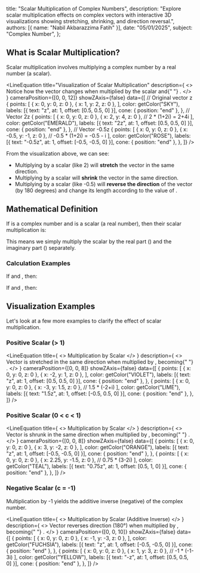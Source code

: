 
  title: "Scalar Multiplication of Complex Numbers",
  description: "Explore scalar multiplication effects on complex vectors with interactive 3D visualizations showing stretching, shrinking, and direction reversal.",
  authors: [{ name: "Nabil Akbarazzima Fatih" }],
  date: "05/01/2025",
  subject: "Complex Number",
};

## What is Scalar Multiplication?

Scalar multiplication involves multiplying a complex number by a real number (a scalar).

<LineEquation
  title="Visualization of Scalar Multiplication"
  description={
    <>
      Notice how the vector <InlineMath math="z = 1+2i" /> changes when
      multiplied by the scalar <InlineMath math="c=2" /> and{" "}
      <InlineMath math="c=-0.5" />.
    </>
  }
  cameraPosition={[0, 0, 12]}
  showZAxis={false}
  data={[
    // Original vector z
    {
      points: [
        { x: 0, y: 0, z: 0 },
        { x: 1, y: 2, z: 0 },
      ],
      color: getColor("SKY"),
      labels: [{ text: "z", at: 1, offset: [0.5, 0.5, 0] }],
      cone: { position: "end" },
    },
    // Vector 2z
    {
      points: [
        { x: 0, y: 0, z: 0 },
        { x: 2, y: 4, z: 0 }, // 2 * (1+2i) = 2+4i
      ],
      color: getColor("EMERALD"),
      labels: [{ text: "2z", at: 1, offset: [0.5, 0.5, 0] }],
      cone: { position: "end" },
    },
    // Vector -0.5z
    {
      points: [
        { x: 0, y: 0, z: 0 },
        { x: -0.5, y: -1, z: 0 }, // -0.5 * (1+2i) = -0.5 - i
      ],
      color: getColor("ROSE"),
      labels: [{ text: "-0.5z", at: 1, offset: [-0.5, -0.5, 0] }],
      cone: { position: "end" },
    },
  ]}
/>

From the visualization above, we can see:

- Multiplying <InlineMath math="z" /> by a scalar <InlineMath math="c > 1" /> (like 2) will **stretch** the vector <InlineMath math="z" /> in the same direction.
- Multiplying <InlineMath math="z" /> by a scalar <InlineMath math="0 < c < 1" /> will **shrink** the vector <InlineMath math="z" /> in the same direction.
- Multiplying <InlineMath math="z" /> by a scalar <InlineMath math="c < 0" /> (like -0.5) will **reverse the direction** of the vector <InlineMath math="z" /> (by 180 degrees) and change its length according to the value of <InlineMath math="|c|" />.

## Mathematical Definition

If <InlineMath math="z = x + iy" /> is a complex number and <InlineMath math="c" /> is a scalar (a real number), then their scalar multiplication is:

<BlockMath math="cz = c(x + iy) = (cx) + i(cy)" />

This means we simply multiply the scalar <InlineMath math="c" /> by the real part (<InlineMath math="x" />) and the imaginary part (<InlineMath math="y" />) separately.

### Calculation Examples

If <InlineMath math="z = -3 + 4i" /> and <InlineMath math="c = 3" />, then:

<BlockMath math="cz = 3(-3 + 4i) = 3(-3) + i(3 \times 4) = -9 + 12i" />

If <InlineMath math="z = 5 - i" /> and <InlineMath math="c = -2" />, then:

<BlockMath math="cz = -2(5 - i) = -2(5) + i(-2 \times -1) = -10 + 2i" />

## Visualization Examples

Let's look at a few more examples to clarify the effect of scalar multiplication.

### Positive Scalar (> 1)

<LineEquation
  title={
    <>
      Multiplication by Scalar <InlineMath math="c = 1.5" />
    </>
  }
  description={
    <>
      Vector <InlineMath math="z = -2 + i" /> is stretched in the same direction
      when multiplied by <InlineMath math="c = 1.5" />, becoming{" "}
      <InlineMath math="1.5z = -3 + 1.5i" />.
    </>
  }
  cameraPosition={[0, 0, 8]}
  showZAxis={false}
  data={[
    {
      points: [
        { x: 0, y: 0, z: 0 },
        { x: -2, y: 1, z: 0 },
      ],
      color: getColor("VIOLET"),
      labels: [{ text: "z", at: 1, offset: [0.5, 0.5, 0] }],
      cone: { position: "end" },
    },
    {
      points: [
        { x: 0, y: 0, z: 0 },
        { x: -3, y: 1.5, z: 0 }, // 1.5 * (-2+i)
      ],
      color: getColor("LIME"),
      labels: [{ text: "1.5z", at: 1, offset: [-0.5, 0.5, 0] }],
      cone: { position: "end" },
    },
  ]}
/>

### Positive Scalar (0 < c < 1)

<LineEquation
  title={
    <>
      Multiplication by Scalar <InlineMath math="c = 0.75" />
    </>
  }
  description={
    <>
      Vector <InlineMath math="z = 3 - 2i" /> is shrunk in the same direction
      when multiplied by <InlineMath math="c = 0.75" />, becoming{" "}
      <InlineMath math="0.75z = 2.25 - 1.5i" />.
    </>
  }
  cameraPosition={[0, 0, 8]}
  showZAxis={false}
  data={[
    {
      points: [
        { x: 0, y: 0, z: 0 },
        { x: 3, y: -2, z: 0 },
      ],
      color: getColor("ORANGE"),
      labels: [{ text: "z", at: 1, offset: [-0.5, -0.5, 0] }],
      cone: { position: "end" },
    },
    {
      points: [
        { x: 0, y: 0, z: 0 },
        { x: 2.25, y: -1.5, z: 0 }, // 0.75 * (3-2i)
      ],
      color: getColor("TEAL"),
      labels: [{ text: "0.75z", at: 1, offset: [0.5, 1, 0] }],
      cone: { position: "end" },
    },
  ]}
/>

### Negative Scalar (c = -1)

Multiplication by -1 yields the additive inverse (negative) of the complex number.

<LineEquation
  title={
    <>
      Multiplication by Scalar <InlineMath math="c = -1" /> (Additive Inverse)
    </>
  }
  description={
    <>
      Vector <InlineMath math="z = -1 - 3i" /> reverses direction (180°) when
      multiplied by <InlineMath math="c = -1" />, becoming{" "}
      <InlineMath math="-z = 1 + 3i" />.
    </>
  }
  cameraPosition={[0, 0, 10]}
  showZAxis={false}
  data={[
    {
      points: [
        { x: 0, y: 0, z: 0 },
        { x: -1, y: -3, z: 0 },
      ],
      color: getColor("FUCHSIA"),
      labels: [{ text: "z", at: 1, offset: [-0.5, -0.5, 0] }],
      cone: { position: "end" },
    },
    {
      points: [
        { x: 0, y: 0, z: 0 },
        { x: 1, y: 3, z: 0 }, // -1 * (-1-3i)
      ],
      color: getColor("YELLOW"),
      labels: [{ text: "-z", at: 1, offset: [0.5, 0.5, 0] }],
      cone: { position: "end" },
    },
  ]}
/>
